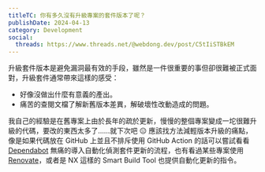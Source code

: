 ```yaml
---
titleTC: 你有多久沒有升級專案的套件版本了呢？
publishDate: 2024-04-13
category: Development
social:
  threads: https://www.threads.net/@webdong.dev/post/C5tIiSTBkEM
---
```


升級套件版本是避免漏洞最有效的手段，雖然是一件很重要的事但卻很難被正式面對，升級套件通常帶來這樣的感受：

- 好像沒做出什麼有意義的產出。
- 痛苦的查閱文檔了解新舊版本差異，解破壞性改動造成的問題。

我自己的經驗是在舊專案上由於長年的疏於更新，慢慢的整個專案變成一坨很難升級的代碼，要改的東西太多了……就下次吧 😑 應該找方法減輕版本升級的痛點，像是如果代碼放在 GitHub 上並且不排斥使用 GitHub Action 的話可以嘗試看看 [Dependabot](https://docs.github.com/en/code-security/getting-started/dependabot-quickstart-guide) 無痛的導入自動化偵測套件更新的流程，也有看過某些專案使用 [Renovate](https://docs.renovatebot.com/)，或者是 NX 這樣的 Smart Build Tool 也提供自動化更新的指令。
